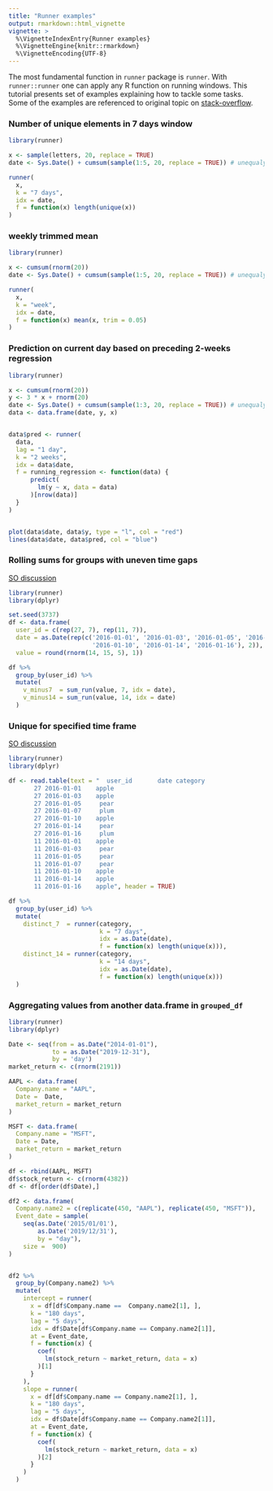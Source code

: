 ```yaml
---
title: "Runner examples"
output: rmarkdown::html_vignette
vignette: >
  %\VignetteIndexEntry{Runner examples}
  %\VignetteEngine{knitr::rmarkdown}
  %\VignetteEncoding{UTF-8}
---
```

  
The most fundamental function in `runner` package is `runner`. With `runner::runner`
one can apply any R function on running windows. This tutorial presents set of 
examples explaining how to tackle some tasks. Some of the examples are referenced 
to original topic on [stack-overflow](https://stackoverflow.com).


### Number of unique elements in 7 days window

```r
library(runner)

x <- sample(letters, 20, replace = TRUE)
date <- Sys.Date() + cumsum(sample(1:5, 20, replace = TRUE)) # unequaly spaced time series

runner(
  x, 
  k = "7 days", 
  idx = date, 
  f = function(x) length(unique(x))
)
```

### weekly trimmed mean

```r
library(runner)

x <- cumsum(rnorm(20))
date <- Sys.Date() + cumsum(sample(1:5, 20, replace = TRUE)) # unequaly spaced time series

runner(
  x, 
  k = "week", 
  idx = date, 
  f = function(x) mean(x, trim = 0.05)
)
```

### Prediction on current day based on preceding 2-weeks regression

```r
library(runner)

x <- cumsum(rnorm(20))
y <- 3 * x + rnorm(20)
date <- Sys.Date() + cumsum(sample(1:3, 20, replace = TRUE)) # unequaly spaced time series
data <- data.frame(date, y, x)


data$pred <- runner(
  data,
  lag = "1 day",
  k = "2 weeks",
  idx = data$date,
  f = running_regression <- function(data) {
      predict(
        lm(y ~ x, data = data)
      )[nrow(data)]
  }
)


plot(data$date, data$y, type = "l", col = "red")
lines(data$date, data$pred, col = "blue")
```


### Rolling sums for groups with uneven time gaps

[SO discussion](https://stackoverflow.com/a/58167952/3495076)

```r
library(runner)
library(dplyr)

set.seed(3737)
df <- data.frame(
  user_id = c(rep(27, 7), rep(11, 7)),
  date = as.Date(rep(c('2016-01-01', '2016-01-03', '2016-01-05', '2016-01-07', 
                       '2016-01-10', '2016-01-14', '2016-01-16'), 2)),
  value = round(rnorm(14, 15, 5), 1))

df %>%
  group_by(user_id) %>%
  mutate(
    v_minus7  = sum_run(value, 7, idx = date),
    v_minus14 = sum_run(value, 14, idx = date)
  )
```


### Unique for specified time frame

[SO discussion](https://stackoverflow.com/questions/41693081/)

```r
library(runner)
library(dplyr)

df <- read.table(text = "  user_id       date category
       27 2016-01-01    apple
       27 2016-01-03    apple
       27 2016-01-05     pear
       27 2016-01-07     plum
       27 2016-01-10    apple
       27 2016-01-14     pear
       27 2016-01-16     plum
       11 2016-01-01    apple
       11 2016-01-03     pear
       11 2016-01-05     pear
       11 2016-01-07     pear
       11 2016-01-10    apple
       11 2016-01-14    apple
       11 2016-01-16    apple", header = TRUE)

df %>%
  group_by(user_id) %>%
  mutate(
    distinct_7  = runner(category, 
                         k = "7 days", 
                         idx = as.Date(date), 
                         f = function(x) length(unique(x))),
    distinct_14 = runner(category, 
                         k = "14 days", 
                         idx = as.Date(date), 
                         f = function(x) length(unique(x)))
  )
```

### Aggregating values from another data.frame in `grouped_df`

```r
library(runner)
library(dplyr)

Date <- seq(from = as.Date("2014-01-01"), 
            to = as.Date("2019-12-31"), 
            by = 'day')
market_return <- c(rnorm(2191))

AAPL <- data.frame(
  Company.name = "AAPL", 
  Date =  Date,
  market_return = market_return
)

MSFT <- data.frame(
  Company.name = "MSFT", 
  Date = Date,
  market_return = market_return
)

df <- rbind(AAPL, MSFT)
df$stock_return <- c(rnorm(4382))
df <- df[order(df$Date),]

df2 <- data.frame(
  Company.name2 = c(replicate(450, "AAPL"), replicate(450, "MSFT")), 
  Event_date = sample(
    seq(as.Date('2015/01/01'), 
        as.Date('2019/12/31'), 
        by = "day"),
    size =  900)
)


df2 %>%
  group_by(Company.name2) %>%
  mutate(
    intercept = runner(
      x = df[df$Company.name ==  Company.name2[1], ], 
      k = "180 days", 
      lag = "5 days",
      idx = df$Date[df$Company.name == Company.name2[1]],
      at = Event_date,
      f = function(x) {
        coef(
          lm(stock_return ~ market_return, data = x)
        )[1]
      }
    ),
    slope = runner(
      x = df[df$Company.name == Company.name2[1], ],  
      k = "180 days", 
      lag = "5 days",
      idx = df$Date[df$Company.name == Company.name2[1]],
      at = Event_date,
      f = function(x) {
        coef(
          lm(stock_return ~ market_return, data = x)
        )[2]
      }
    )
  )
```

